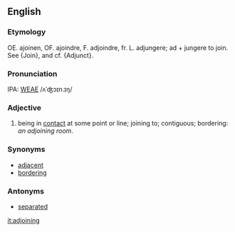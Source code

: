 ==English==
===Etymology===
OE. ajoinen, OF. ajoindre, F. adjoindre, fr. L. adjungere; ad + jungere to join. See {Join}, and cf. {Adjunct}.

===Pronunciation===
IPA: [[WEAE]] /ʌˈʤɔɪn.ɪŋ/

===Adjective===
# being in [[contact]] at some point or line; joining to; contiguous; bordering: ''an adjoining room''.

===Synonyms===
*[[adjacent]]
*[[bordering]]

===Antonyms===
*[[separated]]

[[it:adjoining]]